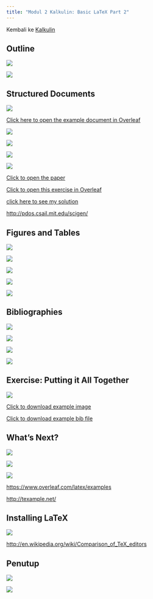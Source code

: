 ```yaml
---
title: "Modul 2 Kalkulin: Basic LaTeX Part 2"
---
```


Kembali ke [Kalkulin](./kalkulin2024genap.qmd)

## Outline

![](https://res.cloudinary.com/tahun2025/image/upload/v1744068760/Modul_2_Kalkulin_Basic_LaTeX_Part_2_page-0001_gp8vld.jpg)

![](https://res.cloudinary.com/tahun2025/image/upload/v1744068761/Modul_2_Kalkulin_Basic_LaTeX_Part_2_page-0002_cwxfoy.jpg)

## Structured Documents

![](https://res.cloudinary.com/tahun2025/image/upload/v1744068762/Modul_2_Kalkulin_Basic_LaTeX_Part_2_page-0003_mq66oc.jpg)

[Click here to open the example document in Overleaf](https://www.overleaf.com/docs?snip_uri=https://raw.github.com/jdleesmiller/latex-course/master/en/basics.tex&splash=none)

![](https://res.cloudinary.com/tahun2025/image/upload/v1744068763/Modul_2_Kalkulin_Basic_LaTeX_Part_2_page-0004_bmheau.jpg)

![](https://res.cloudinary.com/tahun2025/image/upload/v1744068764/Modul_2_Kalkulin_Basic_LaTeX_Part_2_page-0005_vx7x0v.jpg)

![](https://res.cloudinary.com/tahun2025/image/upload/v1744068765/Modul_2_Kalkulin_Basic_LaTeX_Part_2_page-0006_r6ntzq.jpg)

![](https://res.cloudinary.com/tahun2025/image/upload/v1744068766/Modul_2_Kalkulin_Basic_LaTeX_Part_2_page-0007_ol7brl.jpg)

[Click to open the paper](https://raw.github.com/jdleesmiller/latex-course/master/en/structure-exercise-solution.pdf)

[Click to open this exercise in Overleaf](https://www.overleaf.com/docs?snip_uri=https://raw.github.com/jdleesmiller/latex-course/master/en/structure-exercise.tex&splash=none)

[click here to see my solution](https://www.overleaf.com/docs?snip_uri=https://raw.github.com/jdleesmiller/latex-course/master/en/structure-exercise-solution.tex&splash=none)

[http://pdos.csail.mit.edu/scigen/](http://pdos.csail.mit.edu/scigen/)

## Figures and Tables

![](https://res.cloudinary.com/tahun2025/image/upload/v1744068766/Modul_2_Kalkulin_Basic_LaTeX_Part_2_page-0008_zjgmjy.jpg)

![](https://res.cloudinary.com/tahun2025/image/upload/v1744068768/Modul_2_Kalkulin_Basic_LaTeX_Part_2_page-0009_eizztg.jpg)

![](https://res.cloudinary.com/tahun2025/image/upload/v1744068770/Modul_2_Kalkulin_Basic_LaTeX_Part_2_page-0010_h4rghh.jpg)

![](https://res.cloudinary.com/tahun2025/image/upload/v1744068770/Modul_2_Kalkulin_Basic_LaTeX_Part_2_page-0011_g6hroz.jpg)

![](https://res.cloudinary.com/tahun2025/image/upload/v1744068772/Modul_2_Kalkulin_Basic_LaTeX_Part_2_page-0012_ze0gkq.jpg)

## Bibliographies

![](https://res.cloudinary.com/tahun2025/image/upload/v1744068771/Modul_2_Kalkulin_Basic_LaTeX_Part_2_page-0013_owzut6.jpg)

![](https://res.cloudinary.com/tahun2025/image/upload/v1744068773/Modul_2_Kalkulin_Basic_LaTeX_Part_2_page-0014_wczkt2.jpg)

![](https://res.cloudinary.com/tahun2025/image/upload/v1744068774/Modul_2_Kalkulin_Basic_LaTeX_Part_2_page-0015_jzsvuq.jpg)

![](https://res.cloudinary.com/tahun2025/image/upload/v1744068775/Modul_2_Kalkulin_Basic_LaTeX_Part_2_page-0016_t8l7um.jpg)

## Exercise: Putting it All Together

![](https://res.cloudinary.com/tahun2025/image/upload/v1744068775/Modul_2_Kalkulin_Basic_LaTeX_Part_2_page-0017_eevhmc.jpg)

[Click to download example image](https://raw.github.com/jdleesmiller/latex-course/master/en/gerbil.jpg?dl=1)

[Click to download example bib file](https://raw.github.com/jdleesmiller/latex-course/master/en/bib-exercise.bib?dl=1)

## What's Next?

![](https://res.cloudinary.com/tahun2025/image/upload/v1744068776/Modul_2_Kalkulin_Basic_LaTeX_Part_2_page-0018_jpn1zq.jpg)

![](https://res.cloudinary.com/tahun2025/image/upload/v1744068777/Modul_2_Kalkulin_Basic_LaTeX_Part_2_page-0019_cz0ar0.jpg)

![](https://res.cloudinary.com/tahun2025/image/upload/v1744068778/Modul_2_Kalkulin_Basic_LaTeX_Part_2_page-0020_t5iyns.jpg)

[https://www.overleaf.com/latex/examples](https://www.overleaf.com/latex/examples)

[http://texample.net/](http://texample.net/)

## Installing LaTeX

![](https://res.cloudinary.com/tahun2025/image/upload/v1744068779/Modul_2_Kalkulin_Basic_LaTeX_Part_2_page-0021_n9syzj.jpg)

[http://en.wikipedia.org/wiki/Comparison_of_TeX_editors](http://en.wikipedia.org/wiki/Comparison_of_TeX_editors)

## Penutup

![](https://res.cloudinary.com/tahun2025/image/upload/v1744068780/Modul_2_Kalkulin_Basic_LaTeX_Part_2_page-0022_vfuufi.jpg)

![](https://res.cloudinary.com/tahun2025/image/upload/v1744068780/Modul_2_Kalkulin_Basic_LaTeX_Part_2_page-0023_gvbxpk.jpg)